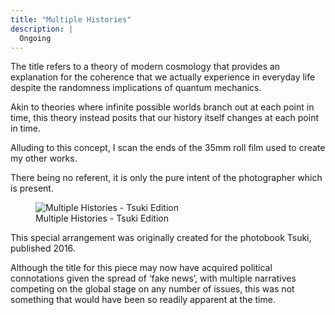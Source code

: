 ```yaml
---
title: "Multiple Histories"
description: |
  Ongoing
---
```


The title refers to a theory of modern cosmology that provides an explanation for the coherence that we actually experience in everyday life despite the randomness implications of quantum mechanics.

Akin to theories where infinite possible worlds branch out at each point in time, this theory instead posits that our history itself changes at each point in time.

Alluding to this concept, I scan the ends of the 35mm roll film used to create my other works.

There being no referent, it is only the pure intent of the photographer which is present.

![Multiple Histories - Tsuki Edition](img/MHTE.jpg)

This special arrangement was originally created for the photobook Tsuki, published 2016.

Although the title for this piece may now have acquired political connotations given the spread of 'fake news', with multiple narratives competing on the global stage on any number of issues, this was not something that would have been so readily apparent at the time.
